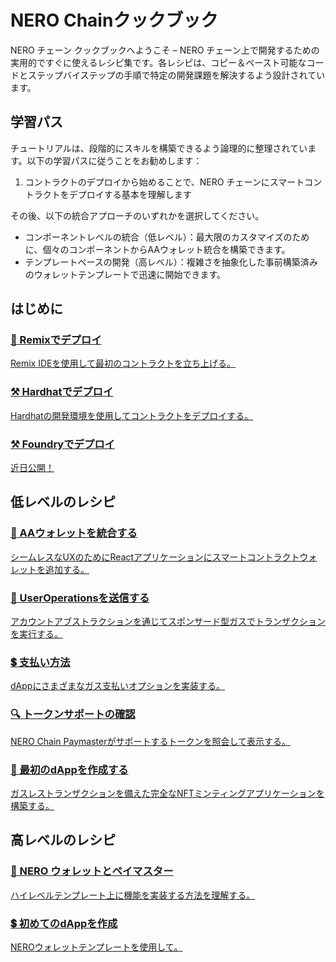 
# NERO Chainクックブック

NERO チェーン クックブックへようこそ – NERO チェーン上で開発するための実用的ですぐに使えるレシピ集です。各レシピは、コピー＆ペースト可能なコードとステップバイステップの手順で特定の開発課題を解決するよう設計されています。
## 学習パス

チュートリアルは、段階的にスキルを構築できるよう論理的に整理されています。以下の学習パスに従うことをお勧めします：
1. コントラクトのデプロイから始めることで、NERO チェーンにスマートコントラクトをデプロイする基本を理解します

その後、以下の統合アプローチのいずれかを選択してください。
- コンポーネントレベルの統合（低レベル）：最大限のカスタマイズのために、個々のコンポーネントからAAウォレット統合を構築できます。
- テンプレートベースの開発（高レベル）：複雑さを抽象化した事前構築済みのウォレットテンプレートで迅速に開始できます。

## はじめに

<div className="grid grid-cols-1 md:grid-cols-3 gap-4 mt-6 mb-6">
  <a href="/ja/tutorials/first-contract/using-remix" className="bg-white dark:bg-gray-800 p-5 rounded-lg border border-gray-200 dark:border-gray-600 hover:border-blue-500 hover:shadow-md dark:hover:border-blue-400 transition-all no-underline text-current">
    <h3 className="text-lg font-semibold mb-2 text-center">
      <span className="text-blue-600 mr-2">🔗</span>
      Remixでデプロイ
    </h3>
    <p className="text-gray-600 dark:text-gray-300 text-center">Remix IDEを使用して最初のコントラクトを立ち上げる。</p>
  </a>
  
  <a href="/ja/tutorials/first-contract/using-hardhat" className="bg-white dark:bg-gray-800 p-5 rounded-lg border border-gray-200 dark:border-gray-600 hover:border-blue-500 hover:shadow-md dark:hover:border-blue-400 transition-all no-underline text-current">
    <h3 className="text-lg font-semibold mb-2 text-center">
      <span className="text-yellow-500 mr-2">⚒️</span>
      Hardhatでデプロイ
    </h3>
    <p className="text-gray-600 dark:text-gray-300 text-center">Hardhatの開発環境を使用してコントラクトをデプロイする。</p>
  </a>

  <a href="" className="bg-white dark:bg-gray-800 p-5 rounded-lg border border-gray-200 dark:border-gray-600 hover:border-blue-500 hover:shadow-md dark:hover:border-blue-400 transition-all no-underline text-current">
    <h3 className="text-lg font-semibold mb-2 text-center">
      <span className="text-yellow-500 mr-2">⚒️</span>
      Foundryでデプロイ
    </h3>
    <p className="text-gray-600 dark:text-gray-300 text-center">近日公開！</p>
  </a>
</div>

## 低レベルのレシピ

<div className="grid grid-cols-1 md:grid-cols-3 gap-5 mt-6">
  <a href="/ja/tutorials/low-level/aa-wallet-integration" className="bg-gray-50 dark:bg-gray-900 p-5 rounded-lg border border-gray-200 dark:border-gray-800 hover:border-blue-500 hover:shadow-md dark:hover:border-blue-400 transition-all no-underline text-current">
    <h3 className="text-lg font-semibold mb-2 text-center">👛 AAウォレットを統合する</h3>
    <p className="text-sm text-gray-600 dark:text-gray-400 text-center">シームレスなUXのためにReactアプリケーションにスマートコントラクトウォレットを追加する。</p>
  </a>

  <a href="/ja/tutorials/low-level/sending-ops" className="bg-gray-50 dark:bg-gray-900 p-5 rounded-lg border border-gray-200 dark:border-gray-800 hover:border-blue-500 hover:shadow-md dark:hover:border-blue-400 transition-all no-underline text-current">
    <h3 className="text-lg font-semibold mb-2 text-center">📨 UserOperationsを送信する</h3>
    <p className="text-sm text-gray-600 dark:text-gray-400 text-center">アカウントアブストラクションを通じてスポンサード型ガスでトランザクションを実行する。</p>
  </a>

  <a href="/ja/tutorials/low-level/types-payments" className="bg-gray-50 dark:bg-gray-900 p-5 rounded-lg border border-gray-200 dark:border-gray-800 hover:border-blue-500 hover:shadow-md dark:hover:border-blue-400 transition-all no-underline text-current">
    <h3 className="text-lg font-semibold mb-2 text-center">💲 支払い方法</h3>
    <p className="text-sm text-gray-600 dark:text-gray-400 text-center">dAppにさまざまなガス支払いオプションを実装する。</p>
  </a>

  <a href="/ja/tutorials/low-level/checking-sup-tokens" className="bg-gray-50 dark:bg-gray-900 p-5 rounded-lg border border-gray-200 dark:border-gray-800 hover:border-blue-500 hover:shadow-md dark:hover:border-blue-400 transition-all no-underline text-current">
    <h3 className="text-lg font-semibold mb-2 text-center">🔍 トークンサポートの確認</h3>
    <p className="text-sm text-gray-600 dark:text-gray-400 text-center">NERO Chain Paymasterがサポートするトークンを照会して表示する。</p>
  </a>

  <a href="/ja/tutorials/low-level/create-first-dapp" className="bg-gray-50 dark:bg-gray-900 p-5 rounded-lg border border-gray-200 dark:border-gray-800 hover:border-blue-500 hover:shadow-md dark:hover:border-blue-400 transition-all no-underline text-current">
    <h3 className="text-lg font-semibold mb-2 text-center">🚀 最初のdAppを作成する</h3>
    <p className="text-sm text-gray-600 dark:text-gray-400 text-center">ガスレストランザクションを備えた完全なNFTミンティングアプリケーションを構築する。</p>
  </a>
</div>

## 高レベルのレシピ

<div className="grid grid-cols-1 md:grid-cols-3 gap-5 mt-6">
  <a href="/en/tutorials/high-level/build-blocks" className="bg-gray-50 dark:bg-gray-900 p-5 rounded-lg border border-gray-200 dark:border-gray-800 hover:border-blue-500 hover:shadow-md dark:hover:border-blue-400 transition-all no-underline text-current">
    <h3 className="text-lg font-semibold mb-2 text-center">👛 NERO ウォレットとペイマスター</h3>
    <p className="text-sm text-gray-600 dark:text-gray-400 text-center">ハイレベルテンプレート上に機能を実装する方法を理解する。</p>
  </a>

  <a href="/en/tutorials/high-level/high-level-quickstart" className="bg-gray-50 dark:bg-gray-900 p-5 rounded-lg border border-gray-200 dark:border-gray-800 hover:border-blue-500 hover:shadow-md dark:hover:border-blue-400 transition-all no-underline text-current">
    <h3 className="text-lg font-semibold mb-2 text-center">💲 初めてのdAppを作成</h3>
    <p className="text-sm text-gray-600 dark:text-gray-400 text-center">NEROウォレットテンプレートを使用して。</p>
  </a>
</div>

<PageFeedback />
